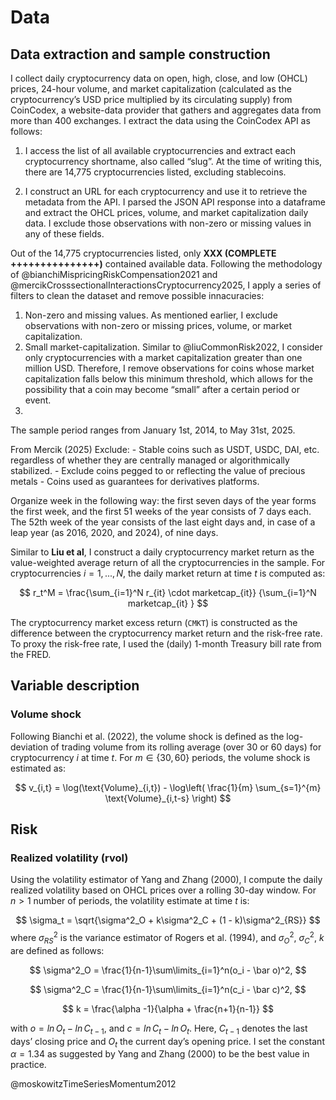 # Data

## Data extraction and sample construction

I collect daily cryptocurrency data on open, high, close, and low (OHCL) prices, 24-hour volume, and market capitalization (calculated as the cryptocurrency's USD price multiplied by its circulating supply) from CoinCodex, a website-data provider that gathers and aggregates data from more than 400 exchanges. I extract the data using the CoinCodex API as follows: 

1. I access the list of all available cryptocurrencies and extract each cryptocurrency shortname, also called "slug". At the time of writing this, there are 14,775 cryptocurrencies listed, excluding stablecoins. 

2. I construct an URL for each cryptocurrency and use it to retrieve the metadata from the API. I parsed the JSON API response into a dataframe and extract the OHCL prices, volume, and market capitalization daily data. I exclude those observations with non-zero or missing values in any of these fields.  

Out of the 14,775 cryptocurrencies listed, only **XXX (COMPLETE +++++++++++++++)** contained available data. Following the methodology of @bianchiMispricingRiskCompensation2021 and @mercikCrosssectionalInteractionsCryptocurrency2025, I apply a series of filters to clean the dataset and remove possible innacuracies: 

1. Non-zero and missing values. As mentioned earlier, I exclude observations with non-zero or missing prices, volume, or market capitalization. 
2. Small market-capitalization. Similar to @liuCommonRisk2022, I consider only cryptocurrencies with a market capitalization greater than one million USD. Therefore, I remove observations for coins whose market capitalization falls below this minimum threshold, which allows for the possibility that a coin may become "small" after a certain period or event. 
3.  

The sample period ranges from January 1st, 2014, to May 31st, 2025.   


From Mercik (2025) 
Exclude:
- Stable coins such as USDT, USDC, DAI, etc. regardless of whether they are centrally managed or algorithmically stabilized. 
- Exclude coins pegged to or reflecting the value of precious metals
- Coins used as guarantees for derivatives platforms. 

Organize week in the following way: the first seven days of the year forms the first week, and the first 51 weeks of the year consists of 7 days each. The 52th week of the year consists of the last eight days and, in case of a leap year (as 2016, 2020, and 2024), of nine days. 

Similar to **Liu et al**, I construct a daily cryptocurrency market return as the value-weighted average return of all the cryptocurrencies in the sample. For cryptocurrencies $i = 1, ..., N$, the daily market return at time $t$ is computed as: 

$$
r_t^M = \frac{\sum_{i=1}^N r_{it} \cdot marketcap_{it}}
             {\sum_{i=1}^N marketcap_{it} }
$$

The cryptocurrency market excess return (`CMKT`) is constructed as the difference between the cryptocurrency market return and the risk-free rate. To proxy the risk-free rate, I used the (daily) 1-month Treasury bill rate from the FRED. 


## Variable description

### Volume shock

Following Bianchi et al. (2022), the volume shock is defined as the log-deviation of trading volume from its rolling average (over 30 or 60 days) for cryptocurrency $i$ at time $t$. For $m \in \{30, 60\}$ periods, the volume shock is estimated as:

$$
v_{i,t} = \log(\text{Volume}_{i,t}) - \log\left( \frac{1}{m} \sum_{s=1}^{m} \text{Volume}_{i,t-s} \right)
$$

## Risk

### Realized volatility (rvol)

Using the volatility estimator of Yang and Zhang (2000), I compute the daily realized volatility based on OHCL prices over a rolling 30-day window. For $n > 1$ number of periods, the volatility estimate at time $t$ is:  

$$
\sigma_t = \sqrt{\sigma^2_O + k\sigma^2_C + (1 - k)\sigma^2_{RS}}
$$
where $\sigma^2_{RS}$ is the variance estimator of Rogers et al. (1994), and $\sigma^2_O$, $\sigma^2_C$, $k$ are defined as follows: 

$$
\sigma^2_O = \frac{1}{n-1}\sum\limits_{i=1}^n(o_i - \bar o)^2,
$$

$$
\sigma^2_C = \frac{1}{n-1}\sum\limits_{i=1}^n(c_i - \bar c)^2,
$$

$$
k = \frac{\alpha -1}{\alpha + \frac{n+1}{n-1}}
$$

with $o = ln\,O_t - ln\,C_{t-1}$, and $c = ln\,C_t - ln\,O_t$. Here, $C_{t-1}$ denotes the last days' closing price and $O_t$ the current day's opening price. I set the constant $\alpha = 1.34$ as suggested by Yang and Zhang (2000) to be the best value in practice.  



@moskowitzTimeSeriesMomentum2012
